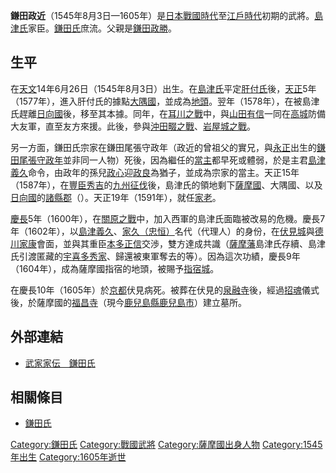 {{unreferenced|time=2017-01-02T05:10:51+00:00}}
{{日本武士
|名稱= 鎌田 政近
|圖片名稱= 
|圖片大小= 
|圖片說明= 
|時代= [[日本戰國時代|日本戰國時代]]—[[江戶時代|江戶時代]]初期
|出生日期= [[天文_(後奈良天皇)|天文]]14年6月26日（1545年8月3日）
|出生地點= 
|逝世日期= [[慶長|慶長]]10年（1605年）5月
|逝世地點= 
|假名= 
|羅馬字= 
|幼名= 
|改名= 
|别名= 又七郎（通稱）
|諡号= 
|神号= 
|戒名= 玄朗<BR>明義道清庵主
|洗禮名= 
|墓所= [[鹿兒島縣|鹿兒島縣]][[鹿兒島市|鹿兒島市]]{{tsl|ja|池之上町}}的[[福昌寺|福昌寺]]
|朝廷官位= [[圖書介|圖書介]]、[[出雲守|出雲守]]
|幕府職位= 
|主君= [[島津氏|島津氏]]
|藩= 
|氏族= [[鎌田氏|鎌田氏]]
|父母= 父：[[鎌田政勝|鎌田政勝]]
|養父= [[鎌田政良|鎌田政良]]
|養母= 
|兄弟= 
|姐妹= 
|正室= [[相良長秀|相良長秀]]（稻留長秀）的女兒、{{tsl|ja|土佐一条氏|土佐一條氏}}的女兒
|側室= 
|嗣子= [[鎌田政虎|政虎]]、'''[[鎌田政冨|政冨]]'''、[[相良長繼|相良長繼]]、[[頴娃久政|頴娃久政]]
|嗣女= 
|養子= 
|養女= 
}}
{{japanese|japanese=鎌田 政近|kana=かまた まさちか|romaji=Kamata Masachika}}
'''鎌田政近'''（1545年8月3日—1605年）是[[日本戰國時代|日本戰國時代]]至[[江戶時代|江戶時代]]初期的武將。[[島津氏|島津氏]]家臣。[[鎌田氏|鎌田氏]]庶流。父親是[[鎌田政勝|鎌田政勝]]。

== 生平 ==
在[[天文_(後奈良天皇)|天文]]14年6月26日（1545年8月3日）出生。在[[島津氏|島津氏]]平定[[肝付氏|肝付氏]]後，[[天正_(日本)|天正]]5年（1577年），進入肝付氏的據點[[大隅國|大隅國]]{{tsl|ja|志布志城}}，並成為[[地頭|地頭]]。翌年（1578年），在{{tsl|ja|伊東氏}}被島津氏趕離[[日向國|日向國]]後，移至其本據{{tsl|ja|都於郡城}}。同年，在[[耳川之戰|耳川之戰]]中，與[[山田有信|山田有信]]一同在[[高城|高城]]防備大友軍，直至友方來援。此後，參與[[沖田畷之戰|沖田畷之戰]]、[[岩屋城之戰|岩屋城之戰]]。

另一方面，鎌田氏宗家在鎌田尾張守政年（政近的曾祖父的實兄，與[[永正|永正]]出生的[[鎌田政年|鎌田尾張守政年]]並非同一人物）死後，因為繼任的[[當主|當主]]都早死或體弱，於是主君[[島津義久|島津義久]]命令，由政年的孫兒[[鐮田政心|政心]]迎[[鐮田政良|政良]]為猶子，並成為宗家的當主。天正15年（1587年），在[[豐臣秀吉|豐臣秀吉]]的[[九州征伐|九州征伐]]後，島津氏的領地剩下[[薩摩國|薩摩國]]、大隅國、以及[[日向國|日向國]]的[[諸縣郡|諸縣郡]]（{{tsl|ja|九州国分|九州國分}}）。天正19年（1591年），就任[[家老|家老]]。

[[慶長|慶長]]5年（1600年），在[[關原之戰|關原之戰]]中，加入西軍的島津氏面臨被改易的危機。慶長7年（1602年），以[[島津義久|島津義久]]、[[島津忠恒|家久（忠恒）]]名代（代理人）的身份，在[[伏見城|伏見城]]與[[德川家康|德川家康]]會面，並與其重臣[[本多正信|本多正信]]交渉，雙方達成共識（[[薩摩藩|薩摩藩]]島津氏存續、島津氏引渡匿藏的[[宇喜多秀家|宇喜多秀家]]、歸還被東軍奪去的{{tsl|ja|佐土原城}}等）。因為這次功績，慶長9年（1604年），成為薩摩國指宿的地頭，被賜予[[指宿城|指宿城]]。

在慶長10年（1605年）於[[京都|京都]]伏見病死。被葬在伏見的[[泉融寺|泉融寺]]後，經過[[招魂|招魂]]儀式後，於薩摩國的[[福昌寺|福昌寺]]（現今[[鹿兒島縣|鹿兒島縣]][[鹿兒島市|鹿兒島市]]{{tsl|ja|池之上町}}）建立墓所。

== 外部連結 ==
*[https://web.archive.org/web/20161113222421/http://www2.harimaya.com/sengoku/html/kamata_k.html 武家家伝＿鎌田氏]

== 相關條目 ==
*[[鎌田氏|鎌田氏]]

[[Category:鎌田氏|Category:鎌田氏]]
[[Category:戰國武將|Category:戰國武將]]
[[Category:薩摩國出身人物|Category:薩摩國出身人物]]
[[Category:1545年出生|Category:1545年出生]]
[[Category:1605年逝世|Category:1605年逝世]]